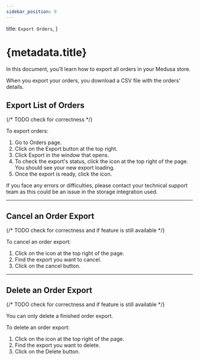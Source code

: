 ```yaml
---
sidebar_position: 9
---
```



  title: `Export Orders`,
}

# {metadata.title}

In this document, you’ll learn how to export all orders in your Medusa store.

When you export your orders, you download a CSV file with the orders' details.

## Export List of Orders

{/* TODO check for correctness */}

To export orders:

1. Go to Orders page.
2. Click on the Export button at the top right.
3. Click Export in the window that opens.
4. To check the export's status, click the <InlineIcon Icon={BellAlert} alt="bell" /> icon at the top right of the page. You should see your new export loading.
6. Once the export is ready, click the <InlineIcon Icon={ArrowDownTray} alt="download" /> icon.

<Note>

If you face any errors or difficulties, please contact your technical support team as this could be an issue in the storage integration used.

</Note>

---

## Cancel an Order Export

{/* TODO check for correctness and if feature is still available */}

To cancel an order export:

1. Click on the <InlineIcon Icon={BellAlert} alt="bell" /> icon at the top right of the page.
2. Find the export you want to cancel.
3. Click on the cancel button.

---

## Delete an Order Export

{/* TODO check for correctness and if feature is still available */}

<Note>

You can only delete a finished order export.

</Note>

To delete an order export:

1. Click on the <InlineIcon Icon={BellAlert} alt="bell" /> icon at the top right of the page.
2. Find the export you want to delete.
3. Click on the Delete button.
